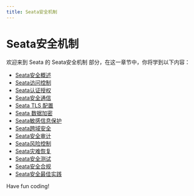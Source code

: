 ```yaml
---
title: Seata安全机制
---
```


# Seata安全机制

欢迎来到 Seata 的 Seata安全机制 部分，在这一章节中，你将学到以下内容：

- [Seata安全概述](./0-seata-security-overview.mdx)
- [Seata访问控制](./1-seata-access-control.mdx)
- [Seata认证授权](./2-seata-authentication-authorization.mdx)
- [Seata安全通信](./3-seata-secure-communication.mdx)
- [Seata TLS 配置](./4-seata-tls-configuration.mdx)
- [Seata 数据加密](./5-seata-data-encryption.mdx)
- [Seata敏感信息保护](./6-seata-sensitive-information-protection.mdx)
- [Seata跨域安全](./7-seata-cross-domain-security.mdx)
- [Seata安全审计](./8-seata-security-audit.mdx)
- [Seata风险控制](./9-seata-risk-control.mdx)
- [Seata灾难恢复](./10-seata-disaster-recovery.mdx)
- [Seata安全测试](./11-seata-security-testing.mdx)
- [Seata安全合规](./12-seata-security-compliance.mdx)
- [Seata安全最佳实践](./13-seata-security-best-practices.mdx)

Have fun coding!